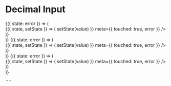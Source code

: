 
<Meta title="Components|Inputs|Decimal" component={Inputs.Decimal} />

# Decimal Input

<Preview>
  <Story name="Decimal">
    <div>
      <StoryHelpers.StateCtrl label="Error State">
        {({ state: error }) => (
          <div className="mt-1" style={{ maxWidth: 300 }}>
            <StoryHelpers.StateContainer defaultState="">
              {({ state, setState }) => (
                <Inputs.Decimal
                  label="Decimal Input"
                  input={{
                    value: state,
                    onChange: value => setState(value)
                  }}
                  meta={{ touched: true, error }}
                />
              )}
            </StoryHelpers.StateContainer>
          </div>
        )}
      </StoryHelpers.StateCtrl>
      <StoryHelpers.StateCtrl label="Error State">
        {({ state: error }) => (
          <div className="mt-1" style={{ maxWidth: 300 }}>
            <StoryHelpers.StateContainer defaultState="">
              {({ state, setState }) => (
                <Inputs.Decimal
                  appearance="contrast"
                  label="Contrast Decimal Input"
                  textAlign="center"
                  input={{
                    value: state,
                    onChange: value => setState(value)
                  }}
                  meta={{ touched: true, error }}
                />
              )}
            </StoryHelpers.StateContainer>
          </div>
        )}
      </StoryHelpers.StateCtrl>
      <StoryHelpers.StateCtrl label="Error State">
        {({ state: error }) => (
          <div className="mt-1" style={{ maxWidth: 300 }}>
            <StoryHelpers.StateContainer defaultState="">
              {({ state, setState }) => (
                <Inputs.Decimal
                  appearance="inverted"
                  label="Inverted Decimal Input"
                  textAlign="right"
                  input={{
                    value: state,
                    onChange: value => setState(value)
                  }}
                  meta={{ touched: true, error }}
                />
              )}
            </StoryHelpers.StateContainer>
          </div>
        )}
      </StoryHelpers.StateCtrl>
    </div>
  </Story>
</Preview>

<Props of={Inputs.Decimal} />````
